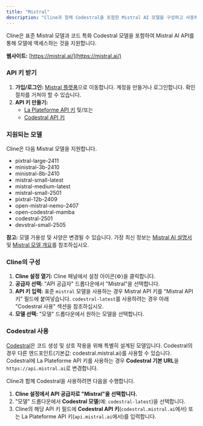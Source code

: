 ```yaml
---
title: "Mistral"
description: "Cline과 함께 Codestral을 포함한 Mistral AI 모델을 구성하고 사용하는 방법을 알아보세요. API 키 설정 및 모델 선택을 다룹니다."
---
```


Cline은 표준 Mistral 모델과 코드 특화 Codestral 모델을 포함하여 Mistral AI API를 통해 모델에 액세스하는 것을 지원합니다.

**웹사이트:** [https://mistral.ai/](https://mistral.ai/)

### API 키 받기

1.  **가입/로그인:** [Mistral 플랫폼](https://console.mistral.ai/)으로 이동합니다. 계정을 만들거나 로그인합니다. 확인 절차를 거쳐야 할 수 있습니다.
2.  **API 키 만들기:**
    -   [La Plateforme API 키](https://console.mistral.ai/api-keys/) 및/또는
    -   [Codestral API 키](https://console.mistral.ai/codestral)

### 지원되는 모델

Cline은 다음 Mistral 모델을 지원합니다.

-   pixtral-large-2411
-   ministral-3b-2410
-   ministral-8b-2410
-   mistral-small-latest
-   mistral-medium-latest
-   mistral-small-2501
-   pixtral-12b-2409
-   open-mistral-nemo-2407
-   open-codestral-mamba
-   codestral-2501
-   devstral-small-2505

**참고:** 모델 가용성 및 사양은 변경될 수 있습니다.
가장 최신 정보는 [Mistral AI 설명서](https://docs.mistral.ai/api/) 및 [Mistral 모델 개요](https://docs.mistral.ai/getting-started/models/models_overview/)를 참조하십시오.

### Cline의 구성

1.  **Cline 설정 열기:** Cline 패널에서 설정 아이콘(⚙️)을 클릭합니다.
2.  **공급자 선택:** "API 공급자" 드롭다운에서 "Mistral"을 선택합니다.
3.  **API 키 입력:** 표준 `mistral` 모델을 사용하는 경우 Mistral API 키를 "Mistral API 키" 필드에 붙여넣습니다. `codestral-latest`를 사용하려는 경우 아래 "Codestral 사용" 섹션을 참조하십시오.
4.  **모델 선택:** "모델" 드롭다운에서 원하는 모델을 선택합니다.

### Codestral 사용

[Codestral](https://docs.mistral.ai/capabilities/code_generation/)은 코드 생성 및 상호 작용을 위해 특별히 설계된 모델입니다.
Codestral의 경우 다른 엔드포인트(기본값: codestral.mistral.ai)를 사용할 수 있습니다.
Codestral에 La Plateforme API 키를 사용하는 경우 **Codestral 기본 URL**을 `https://api.mistral.ai`로 변경합니다.

Cline과 함께 Codestral을 사용하려면 다음을 수행합니다.

1.  **Cline 설정에서 API 공급자로 "Mistral"을 선택합니다.**
2.  "모델" 드롭다운에서 **Codestral 모델**(예: `codestral-latest`)을 선택합니다.
3.  Cline의 해당 API 키 필드에 **Codestral API 키**(`codestral.mistral.ai`에서) 또는 La Plateforme API 키(`api.mistral.ai`에서)를 입력합니다.
